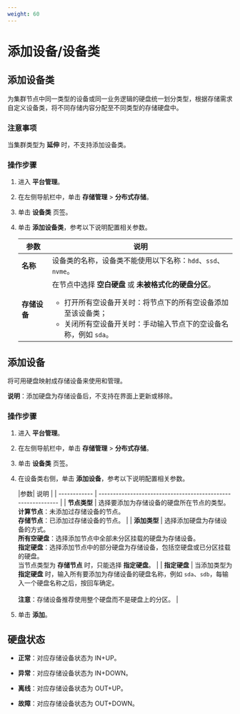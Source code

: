 ```yaml
---
weight: 60
---
```


# 添加设备/设备类


## 添加设备类

为集群节点中同一类型的设备或同一业务逻辑的硬盘统一划分类型，根据存储需求自定义设备类，将不同存储内容分配至不同类型的存储硬盘中。

### 注意事项

当集群类型为 **延伸** 时，不支持添加设备类。

### 操作步骤

1. 进入 **平台管理**。

1. 在左侧导航栏中，单击 **存储管理** > **分布式存储**。

3. 单击 **设备类** 页签。

4. 单击 **添加设备类**，参考以下说明配置相关参数。

    |参数| 说明                                     |
    | ---------------- | ----------- |
    | **名称**| 设备类的名称，设备类不能使用以下名称：`hdd`、`ssd`、`nvme`。|
    | **存储设备** | 在节点中选择 **空白硬盘** 或 **未被格式化的硬盘分区**。<ul><li>打开所有空设备开关时：将节点下的所有空设备添加至该设备类；</li><li>关闭所有空设备开关时：手动输入节点下的空设备名称，例如 `sda`。</li></ul>  |

## 添加设备

将可用硬盘映射成存储设备来使用和管理。

**说明**：添加硬盘为存储设备后，不支持在界面上更新或移除。

### 操作步骤

1. 进入 **平台管理**。

1. 在左侧导航栏中，单击 **存储管理** > **分布式存储**。

3. 单击 **设备类** 页签。

4. 在设备类右侧，单击 **添加设备**，参考以下说明配置相关参数。

    |参数| 说明                                                         |
| ------------ | ------------------------------------------------------------ |
| **节点类型** | 选择要添加为存储设备的硬盘所在节点的类型。<br/>**计算节点**：未添加过存储设备的节点。<br/>**存储节点**：已添加过存储设备的节点。 |
| **添加类型** | 选择添加硬盘为存储设备的方式。<br/>**所有空硬盘**：选择添加节点中全部未分区挂载的硬盘为存储设备。<br/>**指定硬盘**：选择添加节点中的部分硬盘为存储设备，包括空硬盘或已分区挂载的硬盘。<br/>当节点类型为 **存储节点** 时，只能选择 **指定硬盘**。 |
| **指定硬盘** | 当添加类型为 **指定硬盘** 时，输入所有要添加为存储设备的硬盘名称，例如 `sda`、`sdb`，每输入一个硬盘名称之后，按回车确定。<br/><br/><b>注意</b>：存储设备推荐使用整个硬盘而不是硬盘上的分区。 |
    
5. 单击 **添加**。    

## 硬盘状态

* **正常**：对应存储设备状态为 IN+UP。

* **异常**：对应存储设备状态为 IN+DOWN。

* **离线**：对应存储设备状态为 OUT+UP。

* **故障**：对应存储设备状态为 OUT+DOWN。